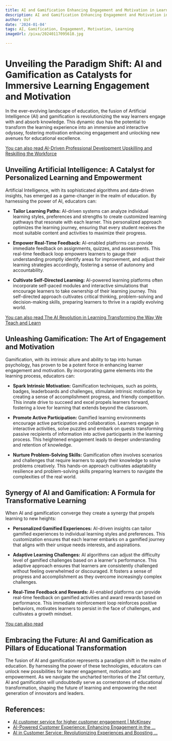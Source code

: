 ```yaml
---
title: AI and Gamification Enhancing Engagement and Motivation in Learning
description: AI and Gamification Enhancing Engagement and Motivation in Learning
author: Usf
date: '2024-01-04'
tags: AI, Gamification, Engagement, Motivation, Learning
imageUrl: /pixa/20240117095618.jpg

---
```

#  Unveiling  the  Paradigm Shift: AI and Gamification as Catalysts for Immersive Learning Engagement and Motivation

In the ever-evolving landscape of education, the fusion  of Artificial Intelligence (AI) and gamification is revolutionizing the  way learners engage with and absorb knowledge. This dynamic duo has the potential to transform the  learning experience into an immersive and  interactive odyssey,  fostering motivation enhancing engagement  and unlocking new avenues for educational excellence.

[You can  also read AI-Driven Professional  Development Upskilling and Reskilling the Workforce](AI-Driven%20Professional%20Development%20Upskilling%20and%20Reskilling%20the%20Workforce)


## Unveiling Artificial Intelligence: A Catalyst for Personalized Learning and Empowerment

Artificial Intelligence, with its sophisticated algorithms and data-driven insights, has emerged as a game-changer in the realm of education.  By harnessing the power of AI, educators can:

- **Tailor Learning Paths:** AI-driven systems can analyze individual learning  styles, preferences and strengths to create customized learning pathways that resonate  with each learner. This personalized approach  optimizes the learning journey,  ensuring that  every student receives the most suitable content and activities to maximize their  progress.

- **Empower Real-Time Feedback:** AI-enabled platforms can provide  immediate feedback on assignments, quizzes, and assessments.  This real-time feedback loop empowers learners to gauge their understanding  promptly identify areas for  improvement,  and adjust their learning strategies accordingly, fostering a sense of autonomy and accountability.

-  **Cultivate Self-Directed  Learning:** AI-powered learning platforms often incorporate self-paced modules and interactive simulations that encourage  learners to take ownership  of their learning journey. This self-directed approach cultivates critical  thinking, problem-solving and decision-making skills, preparing learners to thrive in a rapidly evolving  world.

[You can also read The AI Revolution in Learning Transforming the Way We Teach and Learn](The%20AI%20Revolution%20in%20Learning%20Transforming%20the%20Way%20We%20Teach%20and%20Learn)


## Unleashing Gamification: The Art of Engagement and  Motivation

Gamification,  with its intrinsic allure  and ability  to tap into human psychology, has proven to be a potent force in enhancing learner engagement and motivation. By incorporating game  elements into the learning process, educators can:

- **Spark Intrinsic Motivation:** Gamification techniques,  such as points, badges, leaderboards and challenges, stimulate intrinsic motivation by creating a  sense  of accomplishment progress, and friendly  competition. This innate drive to succeed and excel propels learners  forward, fostering a love for learning that extends  beyond the classroom.

- **Promote Active Participation:**  Gamified  learning environments encourage active participation and collaboration. Learners engage in interactive activities, solve puzzles and embark on quests  transforming passive recipients of information into active participants in the learning process. This heightened engagement leads to deeper understanding and retention of knowledge.

- **Nurture Problem-Solving Skills:** Gamification often involves scenarios and challenges that require learners to apply their knowledge to solve problems creatively.  This hands-on approach cultivates adaptability resilience and problem-solving skills preparing learners to navigate the complexities of the real world.

## Synergy of AI and  Gamification: A  Formula for Transformative Learning

When AI and gamification  converge they  create a synergy that propels learning to new  heights:

- **Personalized Gamified Experiences:** AI-driven insights can tailor gamified experiences to individual learning styles and preferences. This  customization ensures that each learner embarks on a gamified journey that aligns with their unique needs interests, and aspirations.

- **Adaptive Learning Challenges:** AI algorithms can adjust the difficulty level of gamified challenges based on a learner's performance. This adaptive approach ensures that learners are consistently challenged without feeling overwhelmed or discouraged. It fosters  a sense  of progress  and accomplishment as they overcome increasingly complex challenges.

- **Real-Time Feedback and Rewards:**  AI-enabled platforms can  provide real-time feedback on gamified  activities and award rewards based on performance.  This immediate reinforcement loop reinforces positive behaviors, motivates learners to persist in the face of challenges, and cultivates a growth mindset.

[You can also read ]()


## Embracing  the Future: AI  and Gamification as Pillars of Educational Transformation

The fusion of AI and gamification represents a paradigm shift in the realm of education. By harnessing the power of these technologies, educators can unlock new  possibilities for learner engagement, motivation and empowerment. As we navigate  the  uncharted  territories of the 21st century, AI and gamification will undoubtedly serve as cornerstones  of educational transformation, shaping the future of learning and empowering the next  generation of innovators and leaders.

## References:
- [AI customer service for higher customer engagement | McKinsey](https://www.mckinsey.com/capabilities/operations/our-insights/the-next-frontier-of-customer-engagement-ai-enabled-customer-service)
- [AI-Powered Customer Experience: Enhancing Engagement in the ...](https://www.linkedin.com/pulse/ai-powered-customer-experience-enhancing-engagement-age-de-gaetano-j7vff?trk=public_post)
- [AI in Customer Service: Revolutionizing Experiences and Boosting ...](https://www.itmagination.com/blog/ai-in-customer-service-revolutionizing-experiences-and-boosting-customer-satisfaction)
